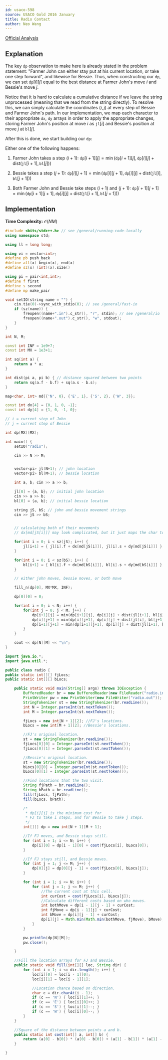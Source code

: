 ```yaml
---
id: usaco-598
source: USACO Gold 2016 January
title: Radio Contact
author: Neo Wang
---
```


[Official Analysis](http://www.usaco.org/current/data/sol_radio_gold_jan16.html)

## Explanation

The key $\texttt{dp}$ observation to make here is already stated in the problem
statement: "Farmer John can either stay put at his current location, or take one
step forward", and likewise for Bessie. Thus, when constructing our
$\texttt{dp}$, we can set $\texttt{dp}[i][j]$ equal to the best distance at
Farmer John's move $i$ and Bessie's move $j$.

Notice that it is hard to calculate a cumulative distance if we leave the string
unprocessed (meaning that we read from the string directly). To resolve this, we
can simply calculate the coordinates $(i,j)$ at every step of Bessie and Farmer
John's path. In our implementation, we map each character to their appropriate
`dx`, `dy` arrays in order to apply the appropriate changes, storing Farmer
John's position at move $i$ as $\texttt{jl}[i]$ and Bessie's position at move
$j$ at $\texttt{bl}[j]$.

After this is done, we start building our $\texttt{dp}$:

Either one of the following happens:

1. Farmer John takes a step $(i+1)$:
   $\texttt{dp}[i+1][j] = \min(\texttt{dp}[i+1][j], \texttt{dp}[i][j] + \text{dist}(\texttt{jl}[i+1], \texttt{bl}[j]))$

2. Bessie takes a step $(j+1)$:
   $\texttt{dp}[i][j+1] = \min(\texttt{dp}[i][j+1], \texttt{dp}[i][j] + \text{dist}(\texttt{jl}[i], \texttt{bl}[j+1]))$

3. Both Farmer John and Bessie take steps $(i+1)$ and $(j+1)$:
   $\texttt{dp}[i+1][j+1] = \min(\texttt{dp}[i+1][j+1], \texttt{dp}[i][j] + \text{dist}(\texttt{jl}[i+1], \texttt{bl}[j+1]))$

## Implementation

**Time Complexity:** $\mathcal{O}(NM)$

<LanguageSection>

<CPPSection>

```cpp
#include <bits/stdc++.h> // see /general/running-code-locally
using namespace std;

using ll = long long;

using vi = vector<int>;
#define pb push_back
#define all(x) begin(x), end(x)
#define sz(x) (int)(x).size()

using pi = pair<int,int>;
#define f first
#define s second
#define mp make_pair

void setIO(string name = "") {
	cin.tie(0)->sync_with_stdio(0); // see /general/fast-io
	if (sz(name)) {
		freopen((name+".in").c_str(), "r", stdin); // see /general/io
		freopen((name+".out").c_str(), "w", stdout);
	}
}

int N, M;

const int INF = 1e9+7;
const int MX = 1e3+1;

int sq(int a) {
	return a * a;
}

int dist(pi a, pi b) { // distance squared between two points
	return sq(a.f - b.f) + sq(a.s - b.s);
}

map<char, int> md{{'N', 0}, {'E', 1}, {'S', 2}, {'W', 3}};

const int dx[4] = {0, 1, 0, -1};
const int dy[4] = {1, 0, -1, 0};

// i = current step of John
// j = current step of Bessie

int dp[MX][MX];

int main() {
	setIO("radio");

	cin >> N >> M;


	vector<pi> jl(N+1); // john location
	vector<pi> bl(M+1); // bessie location

	int a, b; cin >> a >> b;

	jl[0] = {a, b}; // initial john location
	cin >> a >> b;
	bl[0] = {a, b}; // initial bessie location

	string jS, bS; // john and bessie movement strings
	cin >> jS >> bS;


	// calculating both of their movements
	// dx[md[jS[i]]] may look complicated, but it just maps the char to its change

	for(int i = 0; i < sz(jS); i++) {
		jl[i+1] = { jl[i].f + dx[md[jS[i]]], jl[i].s + dy[md[jS[i]]] };
	}

	for(int i = 0; i < sz(bS); i++) {
		bl[i+1] = { bl[i].f + dx[md[bS[i]]], bl[i].s + dy[md[bS[i]]] };
	}

	// either john moves, bessie moves, or both move

	fill_n(dp[0], MX*MX, INF);

	dp[0][0] = 0;

	for(int i = 0; i < N; i++) {
		for(int j = 0; j < M; j++) {
			dp[i+1][j] = min(dp[i+1][j], dp[i][j] + dist(jl[i+1], bl[j]));
			dp[i][j+1] = min(dp[i][j+1], dp[i][j] + dist(jl[i], bl[j+1]));
			dp[i+1][j+1] = min(dp[i+1][j+1], dp[i][j] + dist(jl[i+1], bl[j+1]));
		}
	}

	cout << dp[N][M] << "\n";
}
```

</CPPSection>

<JavaSection>

```java
import java.io.*;
import java.util.*;

public class radio {
public static int[][] fjLocs;
public static int[][] bLocs;

	public static void main(String[] args) throws IOException {
		BufferedReader br = new BufferedReader(new FileReader("radio.in"));
		PrintWriter pw = new PrintWriter(new FileWriter("radio.out"));
		StringTokenizer st = new StringTokenizer(br.readLine());
		int N = Integer.parseInt(st.nextToken());
		int M = Integer.parseInt(st.nextToken());

		fjLocs = new int[N + 1][2]; //FJ's locations.
		bLocs = new int[M + 1][2]; //Bessie's locations.

		//FJ's original location.
		st = new StringTokenizer(br.readLine());
		fjLocs[0][0] = Integer.parseInt(st.nextToken());
		fjLocs[0][1] = Integer.parseInt(st.nextToken());

		//Bessie's original location.
		st = new StringTokenizer(br.readLine());
		bLocs[0][0] = Integer.parseInt(st.nextToken());
		bLocs[0][1] = Integer.parseInt(st.nextToken());

		//Find locations that the two visit.
		String fjPath = br.readLine();
		String bPath = br.readLine();
		fill(fjLocs, fjPath);
		fill(bLocs, bPath);

		/*
		 * dp[i][j] is the minimum cost for
		 * FJ to take i steps, and for Bessie to take j steps.
		 */
		int[][] dp = new int[N + 1][M + 1];

		//If FJ moves, and Bessie stays still.
		for (int i = 1; i <= N; i++) {
			dp[i][0] = dp[i - 1][0] + cost(fjLocs[i], bLocs[0]);
		}

		//If FJ stays still, and Bessie moves.
		for (int j = 1; j <= M; j++) {
			dp[0][j] = dp[0][j - 1] + cost(fjLocs[0], bLocs[j]);
		}

		for (int i = 1; i <= N; i++) {
			for (int j = 1; j <= M; j++) {
				//The current cost at this cell.
				int curCost = cost(fjLocs[i], bLocs[j]);
				//Calculate different costs based on who moves.
				int bothMove = dp[i - 1][j - 1] + curCost;
				int fjMove = dp[i - 1][j] + curCost;
				int bMove = dp[i][j - 1] + curCost;
				dp[i][j] = Math.min(Math.min(bothMove, fjMove), bMove);
			}
		}

		pw.println(dp[N][M]);
		pw.close();

	}

	//Fill the location arrays for FJ and Bessie.
	public static void fill(int[][] loc, String dir) {
		for (int i = 1; i <= dir.length(); i++) {
			loc[i][0] = loc[i - 1][0];
			loc[i][1] = loc[i - 1][1];

			//Location chance based on direction.
			char c = dir.charAt(i - 1);
			if (c == 'N') { loc[i][1]++; }
			if (c == 'E') { loc[i][0]++; }
			if (c == 'S') { loc[i][1]--; }
			if (c == 'W') { loc[i][0]--; }
		}
	}

	//Square of the distance between points a and b.
	public static int cost(int[] a, int[] b) {
		return (a[0] - b[0]) * (a[0] - b[0]) + (a[1] - b[1]) * (a[1] - b[1]);
	}

}
```
</JavaSection>

</LanguageSection>
